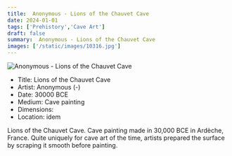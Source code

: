 ```yaml
---
title:  Anonymous - Lions of the Chauvet Cave
date: 2024-01-01
tags: ['Prehistory','Cave Art']
draft: false
summary:  Anonymous - Lions of the Chauvet Cave
images: ['/static/images/10316.jpg']
---
```


![ Anonymous - Lions of the Chauvet Cave](/static/images/10316.jpg)

* Title: Lions of the Chauvet Cave
* Artist:  Anonymous (-)
* Date: 30000 BCE
* Medium: Cave painting
* Dimensions: 
* Location: idem

Lions of the Chauvet Cave. Cave painting made in 30,000 BCE in Ardèche, France. Quite uniquely for cave art of the time, artists prepared the surface by scraping it smooth before painting.
